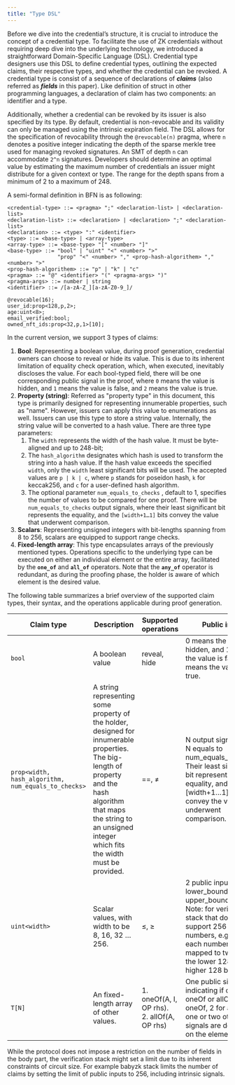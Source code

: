```yaml
---
title: "Type DSL"
---
```


Before we dive into the credential’s structure, it is crucial to introduce the concept of a credential type. To facilitate the use of ZK credentials without requiring deep dive into the underlying technology, we introduced a straightforward Domain-Specific Language (DSL). Credential type designers use this DSL to define credential types, outlining the expected claims, their respective types, and whether the credential can be revoked. A credential type is consist of a sequence of declarations of **_claims_** (also referred as **_fields_** in this paper). Like definition of struct in other programming languages, a declaration of claim has two components: an identifier and a type.

Additionally, whether a credential can be revoked by its issuer is also specified by its type. By default, credential is non-revocable and its validity can only be managed using the intrinsic expiration field. The DSL allows for the specification of revocability through the `@revocable(n)` pragma, where `n` denotes a positive integer indicating the depth of the sparse merkle tree used for managing revoked signatures. An SMT of depth `n` can accommodate `2^n` signatures. Developers should determine an optimal value by estimating the maximum number of credentials an issuer might distribute for a given context or type. The range for the depth spans from a minimum of 2 to a maximum of 248.

A semi-formal definition in BFN is as following:

```bnf
<credential-type> ::= <pragma> ";" <declaration-list> | <declaration-list>
<declaration-list> ::= <declaration> | <declaration> ";" <declaration-list>
<declaration> ::= <type> ":" <identifier>
<type> ::= <base-type> | <array-type>
<array-type> ::= <base-type> "[" <number> "]"
<base-type> ::= "bool" | "uint" "<" <number> ">"
                "prop" "<" <number> "," <prop-hash-algorithem> "," <number> ">"
<prop-hash-algorithem> ::= "p" | "k" | "c"
<pragma> ::= "@" <identifier> "(" <pragma-args> ")"
<pragma-args> ::= number | string
<identifier> ::= /[a-zA-Z_][a-zA-Z0-9_]/
```

```
@revocable(16);
user_id:prop<128,p,2>;
age:uint<8>;
email_verified:bool;
owned_nft_ids:prop<32,p,1>[10];
```

In the current version, we support 3 types of claims:

1. **Bool**: Representing a boolean value, during proof generation, credential owners can choose to reveal or hide its value. This is due to its inherent limitation of equality check operation, which, when executed, inevitably discloses the value. For each bool-typed field, there will be one corresponding public signal in the proof, where `0` means the value is hidden, and `1` means the value is false, and `2` means the value is true.
2. **Property (string)**: Referred as "property type" in this document, this type is primarily designed for representing innumerable properties, such as "name". However, issuers can apply this value to enumerations as well. Issuers can use this type to store a string value. Internally, the string value will be converted to a hash value. There are three type parameters:
   1. The `width` represents the width of the hash value. It must be byte-aligned and up to 248-bit;
   2. The `hash_algorithm` designates which hash is used to transform the string into a hash value. If the hash value exceeds the specified `width`, only the `width` least significant bits will be used. The accepted values are `p | k | c`, where `p` stands for poseidon hash, `k` for keccak256, and `c` for a user-defined hash algorithm.
   3. The optional parameter `num_equals_to_checks` , default to 1, specifies the number of values to be compared for one proof. There will be `num_equals_to_checks` output signals, where their least significant bit represents the equality, and the `[width+1…1]` bits convey the value that underwent comparison.
3. **Scalars**: Representing unsigned integers with bit-lengths spanning from 8 to 256, scalars are equipped to support range checks.
4. **Fixed-length array**: This type encapsulates arrays of the previously mentioned types. Operations specific to the underlying type can be executed on either an individual element or the entire array, facilitated by the **`one_of`** and **`all_of`** operators. Note that the **`any_of`** operator is redundant, as during the proofing phase, the holder is aware of which element is the desired value.

The following table summarizes a brief overview of the supported claim types, their syntax, and the operations applicable during proof generation.

| Claim type                                          | Description                                                                                                                                                                                                                  | Supported operations                              | Public inputs                                                                                                                                                                                                          |
| --------------------------------------------------- | ---------------------------------------------------------------------------------------------------------------------------------------------------------------------------------------------------------------------------- | ------------------------------------------------- | ---------------------------------------------------------------------------------------------------------------------------------------------------------------------------------------------------------------------- |
| `bool`                                              | A boolean value                                                                                                                                                                                                              | reveal, hide                                      | 0 means the value is hidden, and 1 means the value is false, and 2 means the value is true.                                                                                                                            |
| `prop<width, hash_algorithm, num_equals_to_checks>` | A string representing some property of the holder, designed for innumerable properties. The big-length of property and the hash algorithm that maps the string to an unsigned integer which fits the width must be provided. | ==, ≠                                             | N output signals, where N equals to num_equals_to_checks. Their least significant bit represents the equality, and the [width+1…1] bits convey the value that underwent comparison.                                    |
| `uint<width>`                                       | Scalar values, with width to be 8, 16, 32 … 256.                                                                                                                                                                             | ≤, ≥                                              | 2 public inputs: lower_bound and upper_bound. <br/> Note: for verification stack that does not support 256-bit numbers, e.g. babyzk, each number will be mapped to two signals, the lower 128 and the higher 128 bits. |
| `T[N]`                                              | An fixed-length array of other values.                                                                                                                                                                                       | 1. oneOf(A, I, OP rhs). <br/> 2. allOf(A, OP rhs) | One public signal indicating if check was oneOf or allOf: 1 for oneOf, 2 for allOf, and one or two other signals are depending on the element type T.                                                                  |

While the protocol does not impose a restriction on the number of fields in the body part, the verification stack might set a limit due to its inherent constraints of circuit size. For example babyzk stack limits the number of claims by setting the limit of public inputs to 256, including intrinsic signals.
